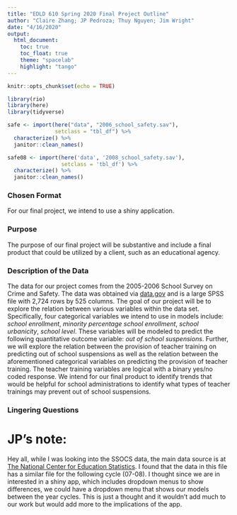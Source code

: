 ```yaml
---
title: "EDLD 610 Spring 2020 Final Project Outline"
author: "Claire Zhang; JP Pedroza; Thuy Nguyen; Jim Wright"
date: "4/16/2020"
output:
  html_document: 
    toc: true
    toc_float: true
    theme: "spacelab"
    highlight: "tango"
---
```


```r
knitr::opts_chunk$set(echo = TRUE)

library(rio)
library(here)
library(tidyverse)

safe <- import(here("data", "2006_school_safety.sav"),
               setclass = "tbl_df") %>% 
  characterize() %>% 
  janitor::clean_names() 

safe08 <- import(here('data', '2008_school_safety.sav'),
                 setclass = 'tbl_df') %>% 
  characterize() %>% 
  janitor::clean_names()
```

### Chosen Format
For our final project, we intend to use a shiny application. 


### Purpose 
The purpose of our final project will be substantive and include a final product that could be utilized by a client, such as an educational agency. 


### Description of the Data 
The data for our project comes from the 2005-2006 School Survey on Crime and Safety. The data was obtained via [data.gov](https://www.data.gov/) and is a large SPSS file with 2,724 rows by 525 columns. The goal of our project will be to explore the relation between various variables within the data set. Specifically, four categorical variables we intend to use in models include: _school enrollment_, _minority percentage school enrollment_, _school urbanicity_, _school level_. These variables will be modeled to predict the following quantitative outcome variable: _out of school suspensions_. Further, we will explore the relation between the provision of teacher training on predicting out of school suspensions as well as the relation between the aforementioned categorical variables on predicting the provision of teacher training. The teacher training variables are logical with a binary yes/no coded response. We intend for our final product to identify trends that would be helpful for school administrations to identify what types of teacher trainings may prevent out of school suspensions. 


### Lingering Questions

# JP's note:
Hey all, while I was looking into the SSOCS data, the main data source is at [The National Center for Education Statistics](https://nces.ed.gov/surveys/ssocs/index.asp). I found that the data in this file has a similar file for the following cycle (07-08). I thought since we are in interested in a shiny app, which includes dropdown menus to show differences, we could have a dropdown menu that shows our models between the year cycles. This is just a thought and it wouldn't add much to our work but would add more to the implications of the app. 